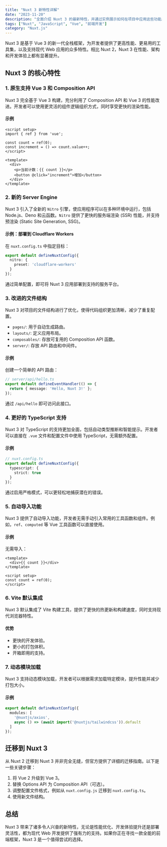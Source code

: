 ```yaml
---
title: "Nuxt 3 新特性详解"
date: "2023-11-20"
description: "全面介绍 Nuxt 3 的最新特性，并通过实例展示如何在项目中应用这些功能。"
tags: ["Nuxt", "JavaScript", "Vue", "前端开发"]
category: "Nuxt.js"
---
```


Nuxt 3 是基于 Vue 3 的新一代全栈框架，为开发者提供了更高性能、更易用的工具集，以及支持现代 Web 应用的众多特性。相比 Nuxt 2，Nuxt 3 在性能、架构和开发体验上都有显著提升。

## Nuxt 3 的核心特性

### 1. 原生支持 Vue 3 和 Composition API
Nuxt 3 完全基于 Vue 3 构建，充分利用了 Composition API 和 Vue 3 的性能改进。开发者可以使用更灵活的组件逻辑组织方式，同时享受更快的渲染性能。

#### 示例
```vue
<script setup>
import { ref } from 'vue';

const count = ref(0);
const increment = () => count.value++;
</script>

<template>
  <div>
    <p>当前计数：{{ count }}</p>
    <button @click="increment">增加</button>
  </div>
</template>
```

### 2. 新的 Server Engine
Nuxt 3 引入了全新的 `Nitro` 引擎，使应用程序可以在多种环境中运行，包括 Node.js、Deno 和云函数。`Nitro` 提供了更快的服务端渲染 (SSR) 性能，并支持预渲染 (Static Site Generation, SSG)。

#### 示例：部署到 Cloudflare Workers
在 `nuxt.config.ts` 中指定目标：
```ts
export default defineNuxtConfig({
  nitro: {
    preset: 'cloudflare-workers'
  }
});
```
通过简单配置，即可将 Nuxt 3 应用部署到支持的服务平台。

### 3. 改进的文件结构
Nuxt 3 对项目的文件结构进行了优化，使得代码组织更加清晰，减少了重复配置。

- `pages/`: 用于自动生成路由。
- `layouts/`: 定义应用布局。
- `composables/`: 存放可复用的 Composition API 函数。
- `server/`: 存放 API 路由和中间件。

#### 示例
创建一个简单的 API 路由：
```ts
// server/api/hello.ts
export default defineEventHandler(() => {
  return { message: 'Hello, Nuxt 3!' };
});
```
通过 `/api/hello` 即可访问此接口。

### 4. 更好的 TypeScript 支持
Nuxt 3 对 TypeScript 的支持更加全面，包括自动类型推断和智能提示。开发者可以直接在 `.vue` 文件和配置文件中使用 TypeScript，无需额外配置。

#### 示例
```ts
// nuxt.config.ts
export default defineNuxtConfig({
  typescript: {
    strict: true
  }
});
```

通过启用严格模式，可以更轻松地捕获潜在的错误。

### 5. 自动导入功能
Nuxt 3 提供了自动导入功能，开发者无需手动引入常用的工具函数和组件。例如，`ref`、`computed` 等 Vue 工具函数可以直接使用。

#### 示例
无需导入：
```vue
<template>
  <div>{{ count }}</div>
</template>

<script setup>
const count = ref(0);
</script>
```

### 6. Vite 默认集成
Nuxt 3 默认集成了 Vite 构建工具，提供了更快的热更新和构建速度，同时支持现代浏览器特性。

#### 优势
- 更快的开发体验。
- 更小的打包体积。
- 开箱即用的支持。

### 7. 动态模块加载
Nuxt 3 支持动态模块加载，开发者可以根据需求加载特定模块，提升性能并减少打包大小。

#### 示例
```ts
export default defineNuxtConfig({
  modules: [
    '@nuxtjs/axios',
    async () => (await import('@nuxtjs/tailwindcss')).default
  ]
});
```

## 迁移到 Nuxt 3

从 Nuxt 2 迁移到 Nuxt 3 并非完全无缝，但官方提供了详细的迁移指南。以下是一些关键步骤：

1. 将 Vue 2 升级到 Vue 3。
2. 替换 Options API 为 Composition API（可选）。
3. 调整配置文件格式，例如从 `nuxt.config.js` 迁移到 `nuxt.config.ts`。
4. 使用新文件结构。

## 总结

Nuxt 3 带来了诸多令人兴奋的新特性，无论是性能优化、开发体验提升还是部署灵活性，都为现代 Web 开发提供了强有力的支持。如果你正在寻找一款全能的前端框架，Nuxt 3 是一个值得尝试的选择。
